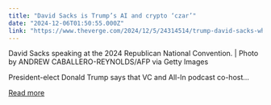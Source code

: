 ```yaml
---
title: "David Sacks is Trump’s AI and crypto ‘czar’"
date: "2024-12-06T01:50:55.000Z"
link: "https://www.theverge.com/2024/12/5/24314514/trump-david-sacks-white-house-ai-crypto-czar"
---
```


David Sacks speaking at the 2024 Republican National Convention. | Photo by ANDREW CABALLERO-REYNOLDS/AFP via Getty Images
    

  
President-elect Donald Trump says that VC and All-In podcast co-host...

[Read more](https://www.theverge.com/2024/12/5/24314514/trump-david-sacks-white-house-ai-crypto-czar)
